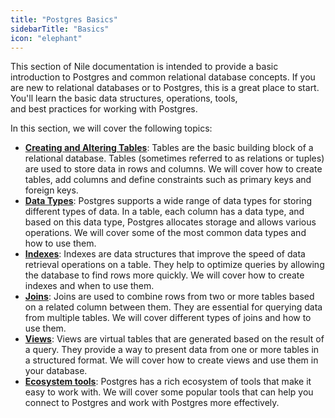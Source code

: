 ```yaml
---
title: "Postgres Basics"
sidebarTitle: "Basics"
icon: "elephant"
---
```


This section of Nile documentation is intended to provide a basic introduction to Postgres and common relational database concepts.
If you are new to relational databases or to Postgres, this is a great place to start. You'll learn the basic data structures, operations, tools,  
and best practices for working with Postgres.

In this section, we will cover the following topics:

- [**Creating and Altering Tables**](postgres/createtable): Tables are the basic building block of a relational database. Tables (sometimes referred to as relations or tuples) are used to store data in rows and columns.
  We will cover how to create tables, add columns and define constraints such as primary keys and foreign keys.
- [**Data Types**](postgres/datatype/): Postgres supports a wide range of data types for storing different types of data. In a table, each column has a data type, and based on this data type, Postgres allocates storage and allows various operations.
  We will cover some of the most common data types and how to use them.
- [**Indexes**](postgres/indexes): Indexes are data structures that improve the speed of data retrieval operations on a table. They help to optimize queries by
  allowing the database to find rows more quickly. We will cover how to create indexes and when to use them.
- [**Joins**](postgres/joins): Joins are used to combine rows from two or more tables based on a related column between them.
  They are essential for querying data from multiple tables. We will cover different types of joins and how to use them.
- [**Views**](postgres/views): Views are virtual tables that are generated based on the result of a query. They provide a way to present data from one or more tables in a structured format.
  We will cover how to create views and use them in your database.
- [**Ecosystem tools**](postgres/tools): Postgres has a rich ecosystem of tools that make it easy to work with. We will cover some popular tools that can help you connect to Postgres and work with Postgres more effectively.
